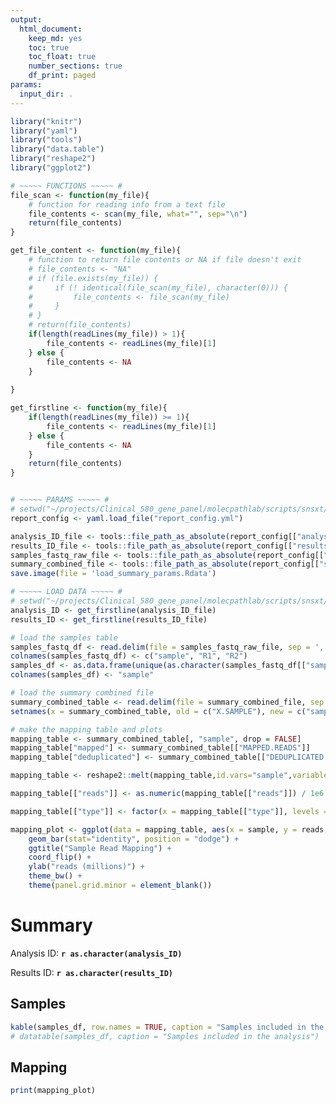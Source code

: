 ```yaml
---
output: 
  html_document: 
    keep_md: yes
    toc: true
    toc_float: true
    number_sections: true
    df_print: paged
params:
  input_dir: .
---
```

```r
library("knitr")
library("yaml")
library("tools")
library("data.table")
library("reshape2")
library("ggplot2")

# ~~~~~ FUNCTIONS ~~~~~ #
file_scan <- function(my_file){
    # function for reading info from a text file
    file_contents <- scan(my_file, what="", sep="\n")
    return(file_contents)
}

get_file_content <- function(my_file){
    # function to return file contents or NA if file doesn't exit
    # file_contents <- "NA"
    # if (file.exists(my_file)) {
    #     if (! identical(file_scan(my_file), character(0))) {
    #         file_contents <- file_scan(my_file)
    #     }
    # }
    # return(file_contents)
    if(length(readLines(my_file)) > 1){
        file_contents <- readLines(my_file)[1]
    } else {
        file_contents <- NA
    }
    
}

get_firstline <- function(my_file){
    if(length(readLines(my_file)) >= 1){
        file_contents <- readLines(my_file)[1]
    } else {
        file_contents <- NA
    }
    return(file_contents)
}


# ~~~~~ PARAMS ~~~~~ # 
# setwd("~/projects/Clinical_580_gene_panel/molecpathlab/scripts/snsxt/snsxt/report")
report_config <- yaml.load_file("report_config.yml")

analysis_ID_file <- tools::file_path_as_absolute(report_config[["analysis_id_file"]])
results_ID_file <- tools::file_path_as_absolute(report_config[["results_id_file"]])
samples_fastq_raw_file <- tools::file_path_as_absolute(report_config[["samples_fastq_raw_file"]])
summary_combined_file <- tools::file_path_as_absolute(report_config[["summary_combined_file"]])
save.image(file = 'load_summary_params.Rdata')

# ~~~~~ LOAD DATA ~~~~~ # 
# setwd("~/projects/Clinical_580_gene_panel/molecpathlab/scripts/snsxt/example_sns_analysis2")
analysis_ID <- get_firstline(analysis_ID_file)
results_ID <- get_firstline(results_ID_file)

# load the samples table
samples_fastq_df <- read.delim(file = samples_fastq_raw_file, sep = ',', header = FALSE)
colnames(samples_fastq_df) <- c("sample", "R1", "R2")
samples_df <- as.data.frame(unique(as.character(samples_fastq_df[["sample"]])))
colnames(samples_df) <- "sample"

# load the summary combined file
summary_combined_table <- read.delim(file = summary_combined_file, sep = ',')
setnames(x = summary_combined_table, old = c("X.SAMPLE"), new = c("sample"))

```

```r
# make the mapping table and plots
mapping_table <- summary_combined_table[, "sample", drop = FALSE]
mapping_table["mapped"] <- summary_combined_table[["MAPPED.READS"]]
mapping_table["deduplicated"] <- summary_combined_table[["DEDUPLICATED.READS"]]

mapping_table <- reshape2::melt(mapping_table,id.vars="sample",variable.name="type",value.name="reads")

mapping_table[["reads"]] <- as.numeric(mapping_table[["reads"]]) / 1e6

mapping_table[["type"]] <- factor(x = mapping_table[["type"]], levels = sort(unique(as.character(mapping_table[["type"]]), decreasing = TRUE)))

mapping_plot <- ggplot(data = mapping_table, aes(x = sample, y = reads, fill = type)) + 
    geom_bar(stat="identity", position = "dodge") + 
    ggtitle("Sample Read Mapping") + 
    coord_flip() + 
    ylab("reads (millions)") + 
    theme_bw() +
    theme(panel.grid.minor = element_blank())
```


# Summary

Analysis ID: __`r as.character(analysis_ID)`__

Results ID: __`r as.character(results_ID)`__

## Samples

```r
kable(samples_df, row.names = TRUE, caption = "Samples included in the analysis") # , align = c("c")
# datatable(samples_df, caption = "Samples included in the analysis")
```


## Mapping

```r
print(mapping_plot)
```
